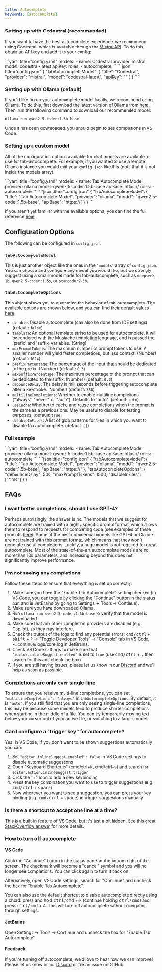 ```yaml
---
title: Autocomplete
keywords: [autocomplete]
---
```



### Setting up with Codestral (recommended)

If you want to have the best autocomplete experience, we recommend using Codestral, which is available through the [Mistral API](https://console.mistral.ai/). To do this, obtain an API key and add it to your config:

<Tabs groupId="config-example">
  <TabItem value="yaml" label="YAML">
  ```yaml title="config.yaml"
  models:
    - name: Codestral
      provider: mistral
      model: codestral-latest
      apiKey: <YOUR_CODESTRAL_API_KEY>
      roles:
        - autocomplete
  ```
  </TabItem>
  <TabItem value="json" label="JSON">
  ```json title="config.json"
  {
    "tabAutocompleteModel": {
      "title": "Codestral",
      "provider": "mistral", 
      "model": "codestral-latest",
      "apiKey": "<YOUR_CODESTRAL_API_KEY>"
    }
  }
  ```
  </TabItem>
</Tabs>

### Setting up with Ollama (default)

If you'd like to run your autocomplete model locally, we recommend using Ollama. To do this, first download the latest version of Ollama from [here](https://ollama.ai). Then, run the following command to download our recommended model:

```bash
ollama run qwen2.5-coder:1.5b-base
```

Once it has been downloaded, you should begin to see completions in VS Code.

### Setting up a custom model

All of the configuration options available for chat models are available to use for tab-autocomplete. For example, if you wanted to use a remote Ollama instance you would edit your `config.json` like this (note that it is not inside the models array):

<Tabs groupId="config-example">
  <TabItem value="yaml" label="YAML">
  ```yaml title="config.yaml"
  models:
    - name: Tab Autocomplete Model
      provider: ollama
      model: qwen2.5-coder:1.5b-base
      apiBase: https://<my endpoint>
      roles:
        - autocomplete
  ```
  </TabItem>
  <TabItem value="json" label="JSON">
  ```json title="config.json"
  {
    "tabAutocompleteModel": {
      "title": "Tab Autocomplete Model",
      "provider": "ollama", 
      "model": "qwen2.5-coder:1.5b-base",
      "apiBase": "https://<my endpoint>"
    }
  }
  ```
  </TabItem>
</Tabs>

If you aren't yet familiar with the available options, you can find the full reference [here](./configuration.md).

## Configuration Options

The following can be configured in `config.json`:

### `tabAutocompleteModel`

This is just another object like the ones in the `"models"` array of `config.json`. You can choose and configure any model you would like, but we strongly suggest using a small model made for tab-autocomplete, such as `deepseek-1b`, `qwen2.5-coder:1.5b`, or `starcoder2-3b`.

### `tabAutocompleteOptions`

This object allows you to customize the behavior of tab-autocomplete. The available options are shown below, and you can find their default values [here](https://github.com/continuedev/continue/blob/fbeb2e4fe15d4b434a30a136f74b672485c852d9/core/util/parameters.ts).

- `disable`: Disable autocomplete (can also be done from IDE settings) (default: `false`)
- `template`: An optional template string to be used for autocomplete. It will be rendered with the Mustache templating language, and is passed the 'prefix' and 'suffix' variables. (String)
- `maxPromptTokens`: The maximum number of prompt tokens to use. A smaller number will yield faster completions, but less context. (Number) (default: `1024`)
- `prefixPercentage`: The percentage of the input that should be dedicated to the prefix. (Number) (default: `0.3`)
- `maxSuffixPercentage`: The maximum percentage of the prompt that can be dedicated to the suffix. (Number) (default: `0.2`)
- `debounceDelay`: The delay in milliseconds before triggering autocomplete after a keystroke. (Number) (default: `350`)
- `multilineCompletions`: Whether to enable multiline completions ("always", "never", or "auto"). Defaults to "auto". (default: `auto`)
- `useCache`: Whether to cache and reuse completions when the prompt is the same as a previous one. May be useful to disable for testing purposes. (default: `true`)
- `disableInFiles`: A list of glob patterns for files in which you want to disable tab autocomplete. (default: `[]`)

### Full example

<Tabs groupId="config-example">
  <TabItem value="yaml" label="YAML">
  ```yaml title="config.yaml"
  models:
    - name: Tab Autocomplete Model
      provider: ollama
      model: qwen2.5-coder:1.5b-base
      apiBase: https://<my endpoint>
      roles:
        - autocomplete
  ```
  </TabItem>
  <TabItem value="json" label="JSON">
  ```json title="config.json"
  {
    "tabAutocompleteModel": {
      "title": "Tab Autocomplete Model",
      "provider": "ollama",
      "model": "qwen2.5-coder:1.5b-base",
      "apiBase": "https://<my endpoint>"
    },
    "tabAutocompleteOptions": {
      "debounceDelay": 500,
      "maxPromptTokens": 1500,
      "disableInFiles": ["*.md"]
    }
  }
  ```
  </TabItem>  
</Tabs>

## FAQs

### I want better completions, should I use GPT-4?

Perhaps surprisingly, the answer is no. The models that we suggest for autocomplete are trained with a highly specific prompt format, which allows them to respond to requests for completing code (see examples of these prompts [here](https://github.com/continuedev/continue/blob/main/core/autocomplete/templating/AutocompleteTemplate.ts)). Some of the best commercial models like GPT-4 or Claude are not trained with this prompt format, which means that they won't generate useful completions. Luckily, a huge model is not required for great autocomplete. Most of the state-of-the-art autocomplete models are no more than 10b parameters, and increasing beyond this does not significantly improve performance.

### I'm not seeing any completions

Follow these steps to ensure that everything is set up correctly:

1. Make sure you have the "Enable Tab Autocomplete" setting checked (in VS Code, you can toggle by clicking the "Continue" button in the status bar, and in JetBrains by going to Settings -> Tools -> Continue).
2. Make sure you have downloaded Ollama.
3. Run `ollama run qwen2.5-coder:1.5b-base` to verify that the model is downloaded.
4. Make sure that any other completion providers are disabled (e.g. Copilot), as they may interfere.
5. Check the output of the logs to find any potential errors: <kbd>cmd/ctrl</kbd> + <kbd>shift</kbd> + <kbd>P</kbd> -> "Toggle Developer Tools" -> "Console" tab in VS Code, ~/.continue/logs/core.log in JetBrains.
6. Check VS Code settings to make sure that `"editor.inlineSuggest.enabled"` is set to `true` (use <kbd>cmd/ctrl</kbd> + <kbd>,</kbd> then search for this and check the box)
7. If you are still having issues, please let us know in our [Discord](https://discord.gg/vapESyrFmJ) and we'll help as soon as possible.

### Completions are only ever single-line

To ensure that you receive multi-line completions, you can set `"multilineCompletions": "always"` in `tabAutocompleteOptions`. By default, it is `"auto"`. If you still find that you are only seeing single-line completions, this may be because some models tend to produce shorter completions when starting in the middle of a file. You can try temporarily moving text below your cursor out of your active file, or switching to a larger model.

### Can I configure a "trigger key" for autocomplete?

Yes, in VS Code, if you don't want to be shown suggestions automatically you can:

1. Set `"editor.inlineSuggest.enabled": false` in VS Code settings to disable automatic suggestions
2. Open "Keyboard Shortcuts" (cmd/ctrl+k, cmd/ctrl+s) and search for `editor.action.inlineSuggest.trigger`
3. Click the "+" icon to add a new keybinding
4. Press the key combination you want to use to trigger suggestions (e.g. <kbd>cmd/ctrl</kbd> + <kbd>space</kbd>)
5. Now whenever you want to see a suggestion, you can press your key binding (e.g. <kbd>cmd/ctrl</kbd> + <kbd>space</kbd>) to trigger suggestions manually

### Is there a shortcut to accept one line at a time?

This is a built-in feature of VS Code, but it's just a bit hidden. See this great [StackOverflow answer](https://stackoverflow.com/questions/72228174/accept-line-by-line-from-autocompletion/78001122#78001122) for more details.

### How to turn off autocomplete

#### VS Code

Click the "Continue" button in the status panel at the bottom right of the screen. The checkmark will become a "cancel" symbol and you will no longer see completions. You can click again to turn it back on.

Alternatively, open VS Code settings, search for "Continue" and uncheck the box for "Enable Tab Autocomplete".

You can also use the default shortcut to disable autocomplete directly using a chord: press and hold <kbd>ctrl/cmd</kbd> + <kbd>K</kbd> (continue holding <kbd>ctrl/cmd</kbd>) and press <kbd>ctrl/cmd</kbd> + <kbd>A</kbd>. This will turn off autocomplete without navigating through settings.

#### JetBrains

Open Settings -> Tools -> Continue and uncheck the box for "Enable Tab Autocomplete".

#### Feedback

If you're turning off autocomplete, we'd love to hear how we can improve! Please let us know in our [Discord](https://discord.gg/vapESyrFmJ) or file an issue on GitHub.

